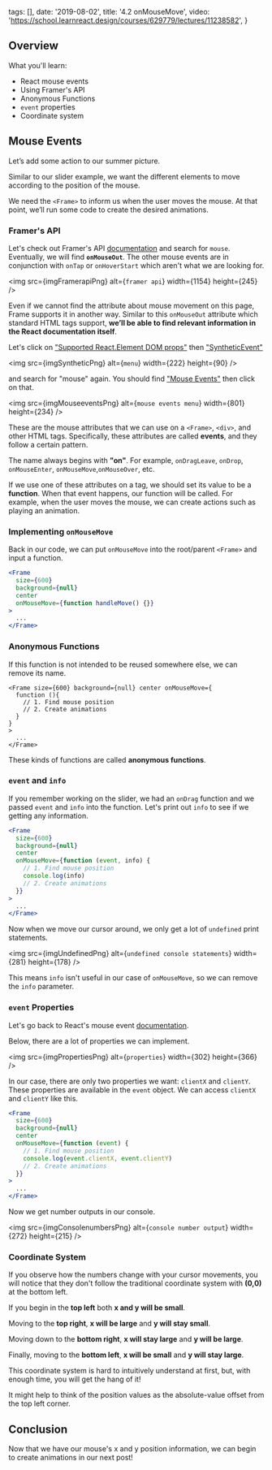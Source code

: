 
  tags: [],
  date: '2019-08-02',
  title: '4.2 onMouseMove',
  video: 'https://school.learnreact.design/courses/629779/lectures/11238582',
}


## Overview

What you'll learn:

- React mouse events
- Using Framer's API
- Anonymous Functions
- `event` properties
- Coordinate system

## Mouse Events

Let’s add some action to our summer picture.

Similar to our slider example, we want the different elements to move according to the position of the mouse.

We need the `<Frame>` to inform us when the user moves the mouse. At that point, we’ll run some code to create the desired animations.

### Framer's API

Let's check out Framer's API [documentation](https://www.framer.com/api/frame/) and search for `mouse`. Eventually, we will find **`onMouseOut`**. The other mouse events are in conjunction with `onTap` or `onHoverStart` which aren't what we are looking for.

<img src={imgFramerapiPng} alt={`framer api`} width={1154} height={245} />

Even if we cannot find the attribute about mouse movement on this page, Frame supports it in another way. Similar to this `onMouseOut` attribute which standard HTML tags support, **we’ll be able to find relevant information in the React documentation itself**.

Let's click on ["Supported React.Element DOM props"](https://reactjs.org/docs/dom-elements.html#all-supported-html-attributes) then ["SyntheticEvent"](https://reactjs.org/docs/events.html)

<img src={imgSyntheticPng} alt={`menu`} width={222} height={90} />

and search for "mouse" again. You should find ["Mouse Events"](https://reactjs.org/docs/events.html#mouse-events) then click on that.

<img
  src={imgMouseeventsPng}
  alt={`mouse events menu`}
  width={801}
  height={234}
/>

These are the mouse attributes that we can use on a `<Frame>`, `<div>`, and other HTML tags. Specifically, these attributes are called **events**, and they follow a certain pattern.

The name always begins with **"on"**. For example, `onDragLeave`, `onDrop`, `onMouseEnter`, `onMouseMove`,`onMouseOver`, etc.

If we use one of these attributes on a tag, we should set its value to be a **function**. When that event happens, our function will be called. For example, when the user moves the mouse, we can create actions such as playing an animation.

### Implementing `onMouseMove`

Back in our code, we can put `onMouseMove` into the root/parent `<Frame>` and input a function.

```jsx
<Frame
  size={600}
  background={null}
  center
  onMouseMove={function handleMove() {}}
>
  ...
</Frame>
```

### Anonymous Functions

If this function is not intended to be reused somewhere else, we can remove its name.

```jsx{2}
<Frame size={600} background={null} center onMouseMove={
  function (){
    // 1. Find mouse position
    // 2. Create animations
  }
}
>
  ...
</Frame>
```

These kinds of functions are called **anonymous functions**.

### `event` and `info`

If you remember working on the slider, we had an `onDrag` function and we passed `event` and `info` into the function. Let's print out `info` to see if we getting any information.

```jsx
<Frame
  size={600}
  background={null}
  center
  onMouseMove={function (event, info) {
    // 1. Find mouse position
    console.log(info)
    // 2. Create animations
  }}
>
  ...
</Frame>
```

Now when we move our cursor around, we only get a lot of `undefined` print statements.

<img
  src={imgUndefinedPng}
  alt={`undefined console statements`}
  width={281}
  height={178}
/>

This means `info` isn't useful in our case of `onMouseMove`, so we can remove the `info` parameter.

### `event` Properties

Let's go back to React's mouse event [documentation](https://reactjs.org/docs/events.html#mouse-events).

Below, there are a lot of properties we can implement.

<img src={imgPropertiesPng} alt={`properties`} width={302} height={366} />

In our case, there are only two properties we want: `clientX` and `clientY`. These properties are available in the `event` object. We can access `clientX` and `clientY` like this.

```jsx
<Frame
  size={600}
  background={null}
  center
  onMouseMove={function (event) {
    // 1. Find mouse position
    console.log(event.clientX, event.clientY)
    // 2. Create animations
  }}
>
  ...
</Frame>
```

Now we get number outputs in our console.

<img
  src={imgConsolenumbersPng}
  alt={`console number output`}
  width={272}
  height={215}
/>

### Coordinate System

If you observe how the numbers change with your cursor movements, you will notice that they don't follow the traditional coordinate system with **(0,0)** at the bottom left.

If you begin in the **top left** both **x and y will be small**.

Moving to the **top right**, **x will be large** and **y will stay small**.

Moving down to the **bottom right**, **x will stay large** and **y will be large**.

Finally, moving to the **bottom left**, **x will be small** and **y will stay large**.

This coordinate system is hard to intuitively understand at first, but, with enough time, you will get the hang of it!

It might help to think of the position values as the absolute-value offset from the top left corner.

## Conclusion

Now that we have our mouse's x and y position information, we can begin to create animations in our next post!
